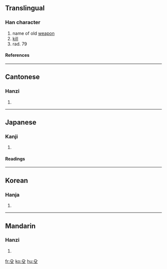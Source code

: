 ==Translingual==
{{stroke order|type=animate}}
===Han character===
{{Han char|rn=79|rad=殳|as=00|sn=4|four=7740<sub>7</sub>|canj=竹弓水 (HNE), X竹弓水 (XHNE)}}
# name of old [[weapon]]
# [[kill]]
# rad. 79
====References====
{{Han ref|kx=0584.170|dkj=16613|dj=0977.050|hdz=32155.010|uh=6BB3|ud=27571|bh=C95F|bd=51551}}

----

==Cantonese==
===Hanzi===
{{yue-hanzi|jyut=|y=syu4}}
# {{defn|Cantonese}}

----
==Japanese==
===Kanji===
{{ja-kanji|grade=|rs=殳00}}
# {{defn|Japanese}} 
====Readings====
{{ja-readings|on=[[しゅ]] (shu)|kun=[[ほこ]] (hoko)}}

----
==Korean==
===Hanja===
{{ko-hanja|hangeul=쉬|eumhun=|rv=swi|mr=swi|y=swi}}
# {{defn|Korean}}

----
==Mandarin==
===Hanzi===
{{cmn-hanzi|pin=[[shū]] ([[shu1]])|wg=shu<sup>1</sup>}}
# {{defn|Mandarin}}

[[fr:殳]]
[[ko:殳]]
[[hu:殳]]